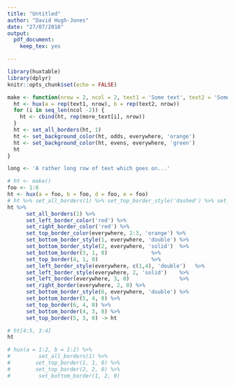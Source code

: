 ```yaml
---
title: "Untitled"
author: "David Hugh-Jones"
date: "27/07/2018"
output: 
  pdf_document:
    keep_tex: yes

---
```


```r

library(huxtable)
library(dplyr)
knitr::opts_chunk$set(echo = FALSE)
```


```r

make <- function(nrow = 2, ncol = 2, text1 = 'Some text', text2 = 'Some more text', more_text = 'Some text') {
  ht <- hux(a = rep(text1, nrow), b = rep(text2, nrow))
  for (i in seq_len(ncol -2)) {
    ht <- cbind(ht, rep(more_text[i], nrow))
  }
  ht <- set_all_borders(ht, 1)
  ht <- set_background_color(ht, odds, everywhere, 'orange')
  ht <- set_background_color(ht, evens, everywhere, 'green')
  ht
}

long <- 'A rather long row of text which goes on...'

```


```r
# ht <- make()
foo <- 1:6
ht <- hux(a = foo, b = foo, d = foo, e = foo)
# ht %>% set_all_borders(1) %>% set_top_border_style('dashed') %>% set_left_border_style('dashed')
ht %>% 
      set_all_borders(1) %>% 
      set_left_border_color('red') %>% 
      set_right_border_color('red') %>% 
      set_top_border_color(everywhere, 2:3, 'orange') %>% 
      set_bottom_border_style(1, everywhere, 'double') %>% 
      set_bottom_border_style(2, everywhere, 'solid')  %>% 
      set_bottom_border(3, 1, 0)              %>%
      set_top_border(4, 1, 0)                 %>% 
      set_left_border_style(everywhere, c(1,4), 'double')   %>% 
      set_left_border_style(everywhere, 2, 'solid')    %>% 
      set_left_border(everywhere, 3, 0)                %>% 
      set_right_border(everywhere, 2, 0) %>% 
      set_bottom_border_style(6, everywhere, 'double') %>% 
      set_bottom_border(5, 4, 0) %>% 
      set_top_border(6, 4, 0) %>% 
      set_bottom_border(4, 3, 0) %>% 
      set_top_border(5, 3, 0) -> ht

# ht[4:5, 3:4]
ht

# hux(a = 1:2, b = 1:2) %>% 
#         set_all_borders(1) %>% 
#        set_top_border(1, 1, 0) %>% 
#        set_top_border(2, 2, 0) %>% 
#         set_bottom_border(1, 2, 0)
  
```
